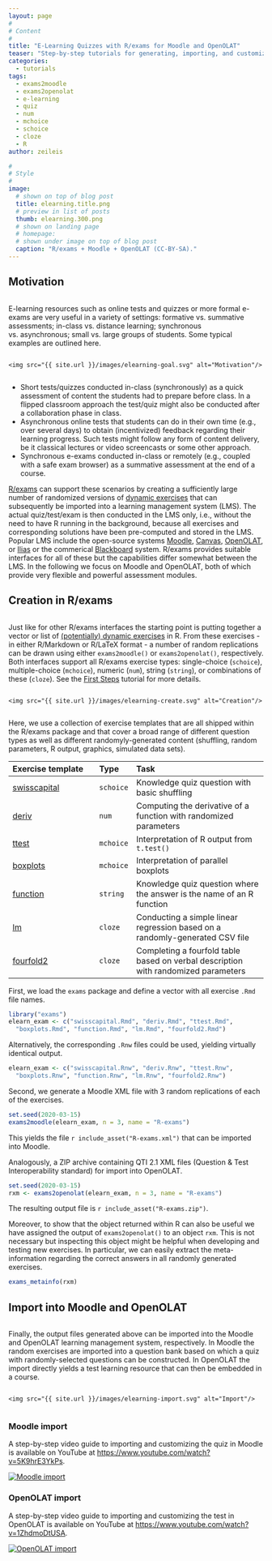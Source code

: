 ```yaml
---
layout: page
#
# Content
#
title: "E-Learning Quizzes with R/exams for Moodle and OpenOLAT"
teaser: "Step-by-step tutorials for generating, importing, and customizing online tests and quizzes using exams2moodle() and exams2openolat() in R/exams."
categories:
  - tutorials
tags:
  - exams2moodle
  - exams2openolat
  - e-learning
  - quiz
  - num
  - mchoice
  - schoice
  - cloze
  - R
author: zeileis

#
# Style
#
image:
  # shown on top of blog post
  title: elearning.title.png
  # preview in list of posts
  thumb: elearning.300.png
  # shown on landing page
  # homepage:
  # shown under image on top of blog post
  caption: "R/exams + Moodle + OpenOLAT (CC-BY-SA)."
---
```



## Motivation

<div class='row t20 b20'>
  <div class='small-8 medium-9 columns'>

<p>E-learning resources such as online tests and quizzes or more formal e-exams are very useful in a variety of settings: formative vs. summative assessments; in-class vs. distance learning; synchronous vs. asynchronous; small vs. large groups of students. Some typical examples are outlined here.</p>

  </div>
  <div class='small-4 medium-3 columns'>
    <img src="{{ site.url }}/images/elearning-goal.svg" alt="Motivation"/>
  </div>
</div>


* Short tests/quizzes conducted in-class (synchronously) as a quick assessment of content the students had to prepare before class. In a flipped classroom approach the test/quiz might also be conducted after a collaboration phase in class.
* Asynchronous online tests that students can do in their own time (e.g., over several days) to obtain (incentivized) feedback regarding their learning progress. Such tests might follow any form of content delivery, be it classical lectures or video screencasts or some other approach.
* Synchronous e-exams conducted in-class or remotely (e.g., coupled with a safe exam browser) as a summative assessment at the end of a course.

[R/exams]({{ site.url }}) can support these scenarios by creating a sufficiently large number of randomized versions of [dynamic exercises]({{ site.url }}/intro/dynamic/) that can subsequently be imported into a learning management system (LMS). The actual quiz/test/exam is then conducted in the LMS only, i.e., without the need to have R running in the background, because all exercises and corresponding solutions have been pre-computed and stored in the LMS. Popular LMS include the open-source systems [Moodle](https://moodle.org/), [Canvas](https://www.instructure.com/canvas/), [OpenOLAT](https://www.openolat.com/?lang=en), or [Ilias](https://www.ilias.de/en/) or the commerical [Blackboard](https://www.blackboard.com/) system. R/exams provides suitable interfaces for all of these but the capabilities differ somewhat between the LMS. In the following we focus on Moodle and OpenOLAT, both of which provide very flexible and powerful assessment modules.


## Creation in R/exams

<div class='row t20 b20'>
  <div class='small-8 medium-9 columns'>

<p>Just like for other R/exams interfaces the starting point is putting together a vector or list of <a href="{{ site.url }}/intro/dynamic/">(potentially) dynamic exercises</a> in R. From these exercises - in either R/Markdown or R/LaTeX format - a number of random replications can be drawn using either <code class="highlighter-rouge">exams2moodle()</code> or <code class="highlighter-rouge">exams2openolat()</code>, respectively. Both interfaces support all R/exams exercise types: single-choice (<code class="highlighter-rouge">schoice</code>), multiple-choice (<code class="highlighter-rouge">mchoice</code>), numeric (<code class="highlighter-rouge">num</code>), string (<code class="highlighter-rouge">string</code>), or combinations of these (<code class="highlighter-rouge">cloze</code>). See the <a href="{{ site.url }}/tutorials/first_steps/">First Steps</a> tutorial for more details.</p>

  </div>
  <div class='small-4 medium-3 columns'>
    <img src="{{ site.url }}/images/elearning-create.svg" alt="Creation"/>
  </div>
</div>

Here, we use a collection of exercise templates that are all shipped within the R/exams package and that cover a broad range of different question types as well as different randomyly-generated content (shuffling, random parameters, R output, graphics, simulated data sets).


| Exercise template                                     | Type      | Task                                                                               |
|:------------------------------------------------------|:----------|:-----------------------------------------------------------------------------------|
| [swisscapital]({{ site.url}}/templates/swisscapital/) | `schoice` | Knowledge quiz question with basic shuffling                                       |
| [deriv]({{ site.url}}/templates/deriv/)               | `num`     | Computing the derivative of a function with randomized parameters                  |
| [ttest]({{ site.url}}/templates/ttest/)               | `mchoice` | Interpretation of R output from `t.test()`                                         |
| [boxplots]({{ site.url}}/templates/boxplots/)         | `mchoice` | Interpretation of parallel boxplots                                                |
| [function]({{ site.url}}/templates/function/)         | `string`  | Knowledge quiz question where the answer is the name of an R function              |
| [lm]({{ site.url}}/templates/lm/)                     | `cloze`   | Conducting a simple linear regression based on a randomly-generated CSV file       |
| [fourfold2]({{ site.url}}/templates/fourfold2/)       | `cloze`   | Completing a fourfold table based on verbal description with randomized parameters |

First, we load the `exams` package and define a vector with all exercise `.Rmd` file names.

```r
library("exams")
elearn_exam <- c("swisscapital.Rmd", "deriv.Rmd", "ttest.Rmd",
  "boxplots.Rmd", "function.Rmd", "lm.Rmd", "fourfold2.Rmd")
```

Alternatively, the corresponding `.Rnw` files could be used, yielding virtually identical output.

```r
elearn_exam <- c("swisscapital.Rnw", "deriv.Rnw", "ttest.Rnw",
  "boxplots.Rnw", "function.Rnw", "lm.Rnw", "fourfold2.Rnw")
```

Second, we generate a Moodle XML file with 3 random replications of each of the exercises.

```r
set.seed(2020-03-15)
exams2moodle(elearn_exam, n = 3, name = "R-exams")
```

This yields the file `r include_asset("R-exams.xml")` that can be imported into Moodle.

Analogously, a ZIP archive containing QTI 2.1 XML files (Question & Test Interoperability standard) for import into OpenOLAT.

```r
set.seed(2020-03-15)
rxm <- exams2openolat(elearn_exam, n = 3, name = "R-exams")
```

The resulting output file is `r include_asset("R-exams.zip")`.

Moreover, to show that the object returned within R can also be useful we have assigned the output of `exams2openolat()` to an object `rxm`. This is not necessary but inspecting this object might be helpful when developing and testing new exercises. In particular, we can easily extract the meta-information regarding the correct answers in all randomly generated exercises.

```r
exams_metainfo(rxm)
```

## Import into Moodle and OpenOLAT

<div class='row t20 b20'>
  <div class='small-8 medium-9 columns'>

<p>Finally, the output files generated above can be imported into the Moodle and OpenOLAT learning management system, respectively. In Moodle the random exercises are imported into a question bank based on which a quiz with randomly-selected questions can be constructed. In OpenOLAT the import directly yields a test learning resource that can then be embedded in a course.</p>

  </div>
  <div class='small-4 medium-3 columns'>
    <img src="{{ site.url }}/images/elearning-import.svg" alt="Import"/>
  </div>
</div>


### Moodle import

A step-by-step video guide to importing and customizing the quiz in Moodle is available on YouTube at <https://www.youtube.com/watch?v=5K9hrE3YkPs>.

[![Moodle import]({{ site.url }}/assets/posts/2020-03-28-elearning/moodle.png)](https://www.youtube.com/watch?v=5K9hrE3YkPs)

### OpenOLAT import

A step-by-step video guide to importing and customizing the test in OpenOLAT is available on YouTube at <https://www.youtube.com/watch?v=1ZhdmoDtUSA>.

[![OpenOLAT import]({{ site.url }}/assets/posts/2020-03-28-elearning/openolat.png)](https://www.youtube.com/watch?v=1ZhdmoDtUSA)

